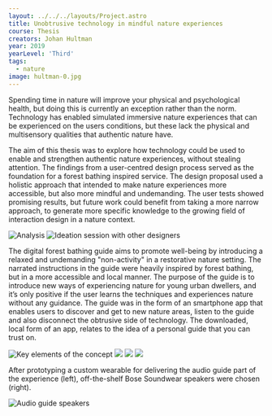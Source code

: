 ---
layout: ../../../layouts/Project.astro
title: Unobtrusive technology in mindful nature experiences
course: Thesis
creators: Johan Hultman
year: 2019
yearLevel: 'Third'
tags:
  - nature
image: hultman-0.jpg
---

Spending time in nature will improve your physical and psychological health,
but doing this is currently an exception rather than the norm. Technology has
enabled simulated immersive nature experiences that can be experienced on
the users conditions, but these lack the physical and multisensory qualities
that authentic nature have.

The aim of this thesis was to explore how technology could be used to enable
and strengthen authentic nature experiences, without stealing attention. The
findings from a user-centred design process served as the foundation for a
forest bathing inspired service. The design proposal used a holistic approach
that intended to make nature experiences more accessible, but also more
mindful and undemanding. The user tests showed promising results, but
future work could benefit from taking a more narrow approach, to generate
more specific knowledge to the growing field of interaction design in a nature
context.

<ImageSet>

![Analysis](hultman-1.jpg 'Analysis')
![Ideation session with other designers](hultman-2.jpg 'Ideation session with other designers')

</ImageSet>

The digital forest bathing guide aims to promote well-being by introducing a relaxed and undemanding "non-activity" in a restorative nature setting. The narrated instructions in the guide were heavily inspired by forest bathing, but in a more accessible and local manner. The purpose of the guide is to introduce new ways of experiencing nature for young urban dwellers, and it’s only positive if the user learns the techniques and experiences nature without any guidance. The guide was in the form of an smartphone app that enables users to discover and get to new nature areas, listen to the guide and also disconnect the obtrusive side of technology. The downloaded, local form of an app, relates to the idea of a personal guide that you can trust on.

<ImageSet>

![Key elements of the concept](hultman-3.png 'Key elements of the concept')
![](hultman-4a.png)
![](hultman-4b.png)
![](hultman-4c.png)

</ImageSet>

After prototyping a custom wearable for delivering the audio guide part of the experience (left), off-the-shelf Bose Soundwear speakers were chosen (right).

![Audio guide speakers](hultman-0.jpg 'Audio guide speakers')
